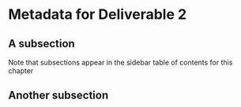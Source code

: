 # Metadata for Deliverable 2

## A subsection

Note that subsections appear in the sidebar table of contents for this chapter

## Another subsection
